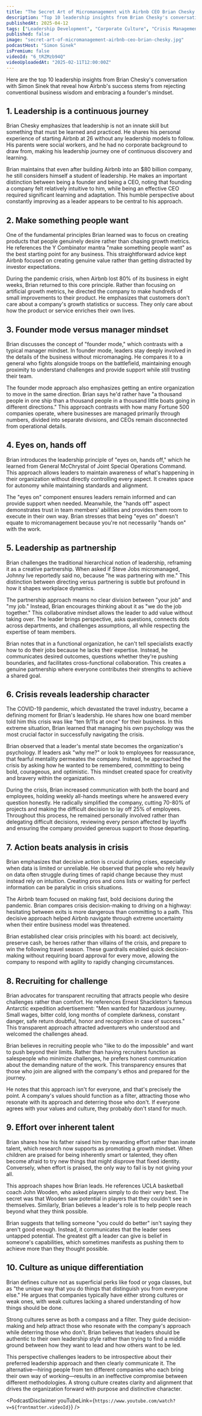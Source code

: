 ```yaml
---
title: "The Secret Art of Micromanagement with Airbnb CEO Brian Chesky | A Bit of Optimism Podcast"
description: "Top 10 leadership insights from Brian Chesky's conversation with Simon Sinek that reveal how Airbnb's success stems from rejecting conventional business wisdom and embracing a founder's mindset."
publishedAt: 2025-04-12
tags: ["Leadership Development", "Corporate Culture", "Crisis Management"]
published: false
image: "secret-art-of-micromanagement-airbnb-ceo-brian-chesky.jpg"
podcastHost: "Simon Sinek"
isPremium: false
videoId: "6_tRZMzb94Q"
videoUploadedAt: "2025-02-11T12:00:00Z"
---
```



<PodcastSummaryPageLayout frontmatter={frontmatter}>

Here are the top 10 leadership insights from Brian Chesky's conversation with Simon Sinek that reveal how Airbnb's success stems from rejecting conventional business wisdom and embracing a founder's mindset.

## 1. Leadership is a continuous journey

Brian Chesky emphasizes that leadership is not an innate skill but something that must be learned and practiced. He shares his personal experience of starting Airbnb at 26 without any leadership models to follow. His parents were social workers, and he had no corporate background to draw from, making his leadership journey one of continuous discovery and learning.

Brian maintains that even after building Airbnb into an $80 billion company, he still considers himself a student of leadership. He makes an important distinction between being a founder and being a CEO, noting that founding a company felt relatively intuitive to him, while being an effective CEO required significant learning and adaptation. This humble perspective about constantly improving as a leader appears to be central to his approach.

## 2. Make something people want

One of the fundamental principles Brian learned was to focus on creating products that people genuinely desire rather than chasing growth metrics. He references the Y Combinator mantra "make something people want" as the best starting point for any business. This straightforward advice kept Airbnb focused on creating genuine value rather than getting distracted by investor expectations.

During the pandemic crisis, when Airbnb lost 80% of its business in eight weeks, Brian returned to this core principle. Rather than focusing on artificial growth metrics, he directed the company to make hundreds of small improvements to their product. He emphasizes that customers don't care about a company's growth statistics or success. They only care about how the product or service enriches their own lives.

## 3. Founder mode versus manager mindset

Brian discusses the concept of "founder mode," which contrasts with a typical manager mindset. In founder mode, leaders stay deeply involved in the details of the business without micromanaging. He compares it to a general who fights alongside troops on the battlefield, maintaining enough proximity to understand challenges and provide support while still trusting their team.

The founder mode approach also emphasizes getting an entire organization to move in the same direction. Brian says he'd rather have "a thousand people in one ship than a thousand people in a thousand little boats going in different directions." This approach contrasts with how many Fortune 500 companies operate, where businesses are managed primarily through numbers, divided into separate divisions, and CEOs remain disconnected from operational details.

## 4. Eyes on, hands off

Brian introduces the leadership principle of "eyes on, hands off," which he learned from General McChrystal of Joint Special Operations Command. This approach allows leaders to maintain awareness of what's happening in their organization without directly controlling every aspect. It creates space for autonomy while maintaining standards and alignment.

The "eyes on" component ensures leaders remain informed and can provide support when needed. Meanwhile, the "hands off" aspect demonstrates trust in team members' abilities and provides them room to execute in their own way. Brian stresses that being "eyes on" doesn't equate to micromanagement because you're not necessarily "hands on" with the work.

## 5. Leadership as partnership

Brian challenges the traditional hierarchical notion of leadership, reframing it as a creative partnership. When asked if Steve Jobs micromanaged, Johnny Ive reportedly said no, because "he was partnering with me." This distinction between directing versus partnering is subtle but profound in how it shapes workplace dynamics.

The partnership approach means no clear division between "your job" and "my job." Instead, Brian encourages thinking about it as "we do the job together." This collaborative mindset allows the leader to add value without taking over. The leader brings perspective, asks questions, connects dots across departments, and challenges assumptions, all while respecting the expertise of team members.

Brian notes that in a functional organization, he can't tell specialists exactly how to do their jobs because he lacks their expertise. Instead, he communicates desired outcomes, questions whether they're pushing boundaries, and facilitates cross-functional collaboration. This creates a genuine partnership where everyone contributes their strengths to achieve a shared goal.

## 6. Crisis reveals leadership character

The COVID-19 pandemic, which devastated the travel industry, became a defining moment for Brian's leadership. He shares how one board member told him this crisis was like "ten 9/11s at once" for their business. In this extreme situation, Brian learned that managing his own psychology was the most crucial factor in successfully navigating the crisis.

Brian observed that a leader's mental state becomes the organization's psychology. If leaders ask "why me?" or look to employees for reassurance, that fearful mentality permeates the company. Instead, he approached the crisis by asking how he wanted to be remembered, committing to being bold, courageous, and optimistic. This mindset created space for creativity and bravery within the organization.

During the crisis, Brian increased communication with both the board and employees, holding weekly all-hands meetings where he answered every question honestly. He radically simplified the company, cutting 70-80% of projects and making the difficult decision to lay off 25% of employees. Throughout this process, he remained personally involved rather than delegating difficult decisions, reviewing every person affected by layoffs and ensuring the company provided generous support to those departing.

## 7. Action beats analysis in crisis

Brian emphasizes that decisive action is crucial during crises, especially when data is limited or unreliable. He observed that people who rely heavily on data often struggle during times of rapid change because they must instead rely on intuition. Creating pros and cons lists or waiting for perfect information can be paralytic in crisis situations.

The Airbnb team focused on making fast, bold decisions during the pandemic. Brian compares crisis decision-making to driving on a highway: hesitating between exits is more dangerous than committing to a path. This decisive approach helped Airbnb navigate through extreme uncertainty when their entire business model was threatened.

Brian established clear crisis principles with his board: act decisively, preserve cash, be heroes rather than villains of the crisis, and prepare to win the following travel season. These guardrails enabled quick decision-making without requiring board approval for every move, allowing the company to respond with agility to rapidly changing circumstances.

## 8. Recruiting for challenge

Brian advocates for transparent recruiting that attracts people who desire challenges rather than comfort. He references Ernest Shackleton's famous Antarctic expedition advertisement: "Men wanted for hazardous journey. Small wages, bitter cold, long months of complete darkness, constant danger, safe return doubtful, honor and recognition in case of success." This transparent approach attracted adventurers who understood and welcomed the challenges ahead.

Brian believes in recruiting people who "like to do the impossible" and want to push beyond their limits. Rather than having recruiters function as salespeople who minimize challenges, he prefers honest communication about the demanding nature of the work. This transparency ensures that those who join are aligned with the company's ethos and prepared for the journey.

He notes that this approach isn't for everyone, and that's precisely the point. A company's values should function as a filter, attracting those who resonate with its approach and deterring those who don't. If everyone agrees with your values and culture, they probably don't stand for much.

## 9. Effort over inherent talent

Brian shares how his father raised him by rewarding effort rather than innate talent, which research now supports as promoting a growth mindset. When children are praised for being inherently smart or talented, they often become afraid to try new things that might disprove that fixed identity. Conversely, when effort is praised, the only way to fail is by not giving your all.

This approach shapes how Brian leads. He references UCLA basketball coach John Wooden, who asked players simply to do their very best. The secret was that Wooden saw potential in players that they couldn't see in themselves. Similarly, Brian believes a leader's role is to help people reach beyond what they think possible.

Brian suggests that telling someone "you could do better" isn't saying they aren't good enough. Instead, it communicates that the leader sees untapped potential. The greatest gift a leader can give is belief in someone's capabilities, which sometimes manifests as pushing them to achieve more than they thought possible.

## 10. Culture as unique differentiation

Brian defines culture not as superficial perks like food or yoga classes, but as "the unique way that you do things that distinguish you from everyone else." He argues that companies typically have either strong cultures or weak ones, with weak cultures lacking a shared understanding of how things should be done.

Strong cultures serve as both a compass and a filter. They guide decision-making and help attract those who resonate with the company's approach while deterring those who don't. Brian believes that leaders should be authentic to their own leadership style rather than trying to find a middle ground between how they want to lead and how others want to be led.

This perspective challenges leaders to be introspective about their preferred leadership approach and then clearly communicate it. The alternative—hiring people from ten different companies who each bring their own way of working—results in an ineffective compromise between different methodologies. A strong culture creates clarity and alignment that drives the organization forward with purpose and distinctive character.

<PodcastDisclaimer
  youTubeLink={`https://www.youtube.com/watch?v=${frontmatter.videoId}`}
/>

</PodcastSummaryPageLayout>
